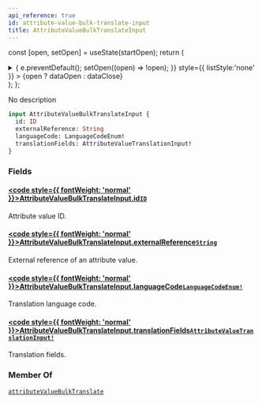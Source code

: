 ```yaml
---
api_reference: true
id: attribute-value-bulk-translate-input
title: AttributeValueBulkTranslateInput
---
```






const [open, setOpen] = useState(startOpen);
return (
<details {...(open ? { open: true } : {})} className="details" style={{ border:'none', boxShadow:'none', background:'var(--ifm-background-color)' }}>
<summary
onClick={(e) => {
e.preventDefault();
setOpen((open) => !open);
}}
style={{ listStyle:'none' }} >
{open ? dataOpen : dataClose}
</summary>
{open && children}
</details>
);
};

No description

```graphql
input AttributeValueBulkTranslateInput {
  id: ID
  externalReference: String
  languageCode: LanguageCodeEnum!
  translationFields: AttributeValueTranslationInput!
}
```

### Fields

#### [<code style={{ fontWeight: 'normal' }}>AttributeValueBulkTranslateInput.<b>id</b></code>](#)<Bullet />[`ID`](../../../api-reference/miscellaneous/scalars/id.mdx) <Badge class="badge badge--secondary" text="scalar"/> <Badge class="badge badge--secondary" text="miscellaneous"/>

Attribute value ID.

#### [<code style={{ fontWeight: 'normal' }}>AttributeValueBulkTranslateInput.<b>externalReference</b></code>](#)<Bullet />[`String`](../../../api-reference/miscellaneous/scalars/string.mdx) <Badge class="badge badge--secondary" text="scalar"/> <Badge class="badge badge--secondary" text="miscellaneous"/>

External reference of an attribute value.

#### [<code style={{ fontWeight: 'normal' }}>AttributeValueBulkTranslateInput.<b>languageCode</b></code>](#)<Bullet />[`LanguageCodeEnum!`](../../../api-reference/miscellaneous/enums/language-code-enum.mdx) <Badge class="badge badge--secondary" text="non-null"/> <Badge class="badge badge--secondary" text="enum"/> <Badge class="badge badge--secondary" text="miscellaneous"/>

Translation language code.

#### [<code style={{ fontWeight: 'normal' }}>AttributeValueBulkTranslateInput.<b>translationFields</b></code>](#)<Bullet />[`AttributeValueTranslationInput!`](../../../api-reference/miscellaneous/inputs/attribute-value-translation-input.mdx) <Badge class="badge badge--secondary" text="non-null"/> <Badge class="badge badge--secondary" text="input"/> <Badge class="badge badge--secondary" text="miscellaneous"/>

Translation fields.

### Member Of

[`attributeValueBulkTranslate`](../../../api-reference/attributes/mutations/attribute-value-bulk-translate.mdx) <Badge class="badge badge--secondary" text="mutation"/>
